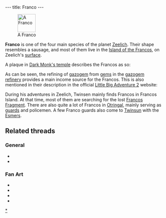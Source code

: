 ---
title: Franco
---

[[Image:KnartaAnim.gif|right|58px|frame|A Franco]]

'''Franco''' is one of the four main species of the planet [[Zeelich]]. Their shape resembles a sausage, and most of them live in the [[Island of the Francos]], on Zeelich's [[surface]].

A plaque in [[Dark Monk's temple]] describes the Francos as so:
{{Quote|
Quote=Franco representative. The Francos live on the island of the Francos, (what a surprise!), which is enshrouded by the gas swarming with monsters. The Francos refine the gems extracted in the under-gas, and turn them into gazogem, usable by all the vehicles of Zeelich.|
Character=A plaque at [[Dark Monk's temple]]}}

As can be seen, the refining of [[gazogem]] from [[gems]] in the [[gazogem refinery]] provides a main income source for the Francos. This is also mentioned in their description in the official [[Little Big Adventure 2]] website:

{{Quote|
Quote=A sausage-like race (with all due respects) living on an island which is particularly vulnerable to gas monsters. They control GazoGem production in their refinery, a fuel extracted from the gems mined in the sub-gas. They are also used as soldiers, policemen, guards, and paratroopers in the Emperor's army. They are first-rankers in all battles, raids and all other forms of butchery!|
Character=[http://www.magicball.net/mirrors/official-lba2/FAMILLE/FRANCOS.HTM Official LBA 2 site]}}

During his adventures in Zeelich, Twinsen mainly finds Francos in Francos Island. At that time, most of them are searching for the lost [[Francos Fragment]]. There are also quite a lot of Francos in [[Otringal]], mainly serving as [[franco guard|guards]] and policemen. A few Franco guards also come to [[Twinsun]] with the [[Esmers]].

==Related threads==
===General===
* {{thread|id=9844|title=Canabalism}}
* {{thread|id=2421|title=Bet you never noticed this!!!}}

===Fan Art===
* {{post|id=267063|title=3D Franco guard and Wannie}}
* {{post|id=228419|title=My first 3d animation!!!}}
* {{post|id=72452|title=Lba3}}
* {{thread|id=4359|title=Sausage....nam nam...}}

[[Category:Francos|*]]